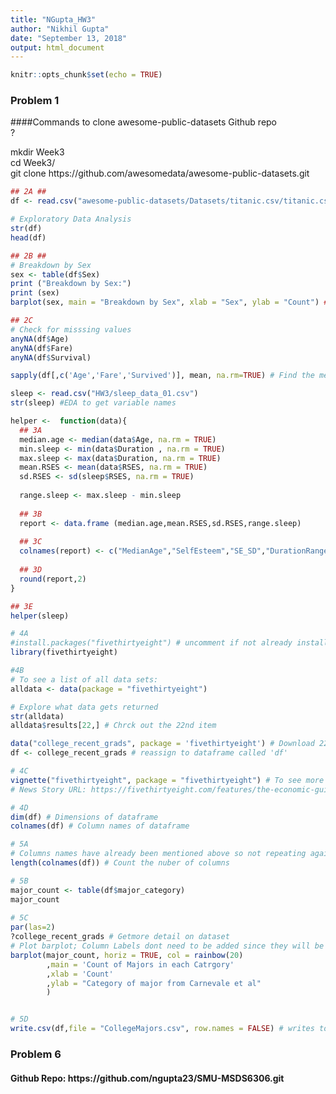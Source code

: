 ```yaml
---
title: "NGupta_HW3"
author: "Nikhil Gupta"
date: "September 13, 2018"
output: html_document
---
```


```r
knitr::opts_chunk$set(echo = TRUE)
```


### Problem 1
####Commands to clone awesome-public-datasets Github repo <br />?

mkdir Week3 <br /> 
cd Week3/ <br /> 
git clone https://github.com/awesomedata/awesome-public-datasets.git <br /> 


```r

## 2A ##
df <- read.csv("awesome-public-datasets/Datasets/titanic.csv/titanic.csv") # read file from relative path 

# Exploratory Data Analysis
str(df)
head(df)

## 2B ##
# Breakdown by Sex
sex <- table(df$Sex)
print ("Breakdown by Sex:")
print (sex)
barplot(sex, main = "Breakdown by Sex", xlab = "Sex", ylab = "Count") ## need to add titles, etc

## 2C
# Check for misssing values
anyNA(df$Age)
anyNA(df$Fare)
anyNA(df$Survival)

sapply(df[,c('Age','Fare','Survived')], mean, na.rm=TRUE) # Find the means removing any NA values

```

```r
sleep <- read.csv("HW3/sleep_data_01.csv")
str(sleep) #EDA to get variable names

helper <-  function(data){
  ## 3A
  median.age <- median(data$Age, na.rm = TRUE)
  min.sleep <- min(data$Duration , na.rm = TRUE)
  max.sleep <- max(data$Duration, na.rm = TRUE)
  mean.RSES <- mean(data$RSES, na.rm = TRUE)
  sd.RSES <- sd(sleep$RSES, na.rm = TRUE)
  
  range.sleep <- max.sleep - min.sleep
  
  ## 3B
  report <- data.frame (median.age,mean.RSES,sd.RSES,range.sleep)
  
  ## 3C
  colnames(report) <- c("MedianAge","SelfEsteem","SE_SD","DurationRange")
  
  ## 3D
  round(report,2)
}

## 3E
helper(sleep)

```


```r

# 4A
#install.packages("fivethirtyeight") # uncomment if not already installed; you can leave it commented if you have already installed it
library(fivethirtyeight)

#4B
# To see a list of all data sets:
alldata <- data(package = "fivethirtyeight")

# Explore what data gets returned 
str(alldata)
alldata$results[22,] # Chrck out the 22nd item

data("college_recent_grads", package = 'fivethirtyeight') # Download 22nd dataset
df <- college_recent_grads # reassign to dataframe called 'df'

# 4C
vignette("fivethirtyeight", package = "fivethirtyeight") # To see more detailed list of the dataset
# News Story URL: https://fivethirtyeight.com/features/the-economic-guide-to-picking-a-college-major/

# 4D
dim(df) # Dimensions of dataframe
colnames(df) # Column names of dataframe


```

```r
# 5A
# Columns names have already been mentioned above so not repeating again.
length(colnames(df)) # Count the nuber of columns

# 5B
major_count <- table(df$major_category)
major_count
 
# 5C
par(las=2)
?college_recent_grads # Getmore detail on dataset
# Plot barplot; Column Labels dont need to be added since they will be picked from the column names by default.
barplot(major_count, horiz = TRUE, col = rainbow(20)
        ,main = 'Count of Majors in each Catrgory'
        ,xlab = 'Count'
        ,ylab = "Category of major from Carnevale et al"
        )


# 5D 
write.csv(df,file = "CollegeMajors.csv", row.names = FALSE) # writes to directory in which Rmd is stored

```

### Problem 6
#### Github Repo: https://github.com/ngupta23/SMU-MSDS6306.git 


